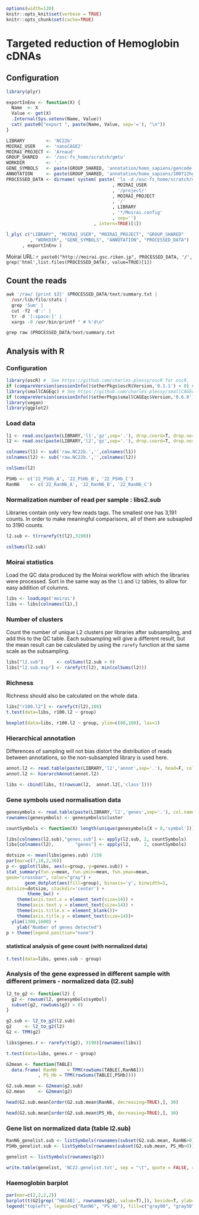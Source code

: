 ```r
options(width=120)
knitr::opts_knit$set(verbose = TRUE)
knitr::opts_chunk$set(cache=TRUE)
```

Targeted reduction of Hemoglobin cDNAs
======================================

Configuration
-------------

```r
library(plyr)

exportInEnv <- function(X) {
  Name  <- X
  Value <- get(X)
  .Internal(Sys.setenv(Name, Value))
  cat( paste0("export ", paste(Name, Value, sep='='), "\n"))
}

LIBRARY        <- 'NC22b'
MOIRAI_USER    <- 'nanoCAGE2'
MOIRAI_PROJECT <- 'Arnaud'
GROUP_SHARED   <- '/osc-fs_home/scratch/gmtu'
WORKDIR        <- '.'
GENE_SYMBOLS   <- paste(GROUP_SHARED, 'annotation/homo_sapiens/gencode-14/gencode.v14.annotation.genes.bed', sep='/')
ANNOTATION     <- paste(GROUP_SHARED, 'annotation/homo_sapiens/100712hg19/100712hg19', sep='/')
PROCESSED_DATA <- dirname( system( paste( 'ls -d /osc-fs_home/scratch/moirai/'
                                        , MOIRAI_USER
                                        , '/project/'
                                        , MOIRAI_PROJECT
                                        , '/'
                                        , LIBRARY
                                        , '*/Moirai.config'
                                        , sep='')
                                 , intern=TRUE)[1])

l_ply( c("LIBRARY", "MOIRAI_USER", "MOIRAI_PROJECT", "GROUP_SHARED"
         , "WORKDIR", "GENE_SYMBOLS", "ANNOTATION", "PROCESSED_DATA")
      , exportInEnv )
```

Moirai URL: `r paste0("http://moirai.gsc.riken.jp", PROCESSED_DATA, '/', grep('html',list.files(PROCESSED_DATA), value=TRUE)[1])`


Count the reads
---------------

```r
awk '/raw/ {print $3}' $PROCESSED_DATA/text/summary.txt |
  /usr/lib/filo/stats |
  grep 'Sum' |
  cut -f2 -d':' |
  tr -d '[:space:]' |
  xargs -0 /usr/bin/printf " # %'d\n"

grep raw $PROCESSED_DATA/text/summary.txt
```


Analysis with R
---------------

### Configuration

```r
library(oscR) #  See https://github.com/charles-plessy/oscR for oscR.
if (compareVersion(sessionInfo()$otherPkgs$oscR$Version,'0.1.1') < 0) stop('Outdated version of oscR.')
library(smallCAGEqc) # See https://github.com/charles-plessy/smallCAGEqc for smallCAGEqc.
if (compareVersion(sessionInfo()$otherPkgs$smallCAGEqc$Version,'0.6.0') < 0) stop('Outdated version of smallCAGEqc')
library(vegan)
library(ggplot2)
```

### Load data

```r
l1 <- read.osc(paste(LIBRARY,'l1','gz',sep='.'), drop.coord=T, drop.norm=T)
l2 <- read.osc(paste(LIBRARY,'l2','gz',sep='.'), drop.coord=T, drop.norm=T)

colnames(l1) <- sub('raw.NC22b.','',colnames(l1))
colnames(l2) <- sub('raw.NC22b.','',colnames(l2))

colSums(l2)

PSHb <- c('22_PSHb_A', '22_PSHb_B', '22_PSHb_C')
RanN6    <- c('22_RanN6_A', '22_RanN6_B', '22_RanN6_C')

```

### Normalization number of read per sample : libs2.sub

Libraries contain only very few reads tags. The smallest one has 3,191 counts.
In order to make meaningful comparisons, all of them are subsapled to 3190 counts.

```r
l2.sub <- t(rrarefy(t(l2),3190))

colSums(l2.sub)
```

### Moirai statistics

Load the QC data produced by the Moirai workflow with which the libraries were
processed.  Sort in the same way as the `l1` and `l2` tables, to allow for easy
addition of columns. 

```r
libs <- loadLogs('moirai')
libs <- libs[colnames(l1),]
```

### Number of clusters

Count the number of unique L2 clusters per libraries after subsampling, and add
this to the QC table.  Each subsampling will give a different result, but the
mean result can be calculated by using the `rarefy` function at the same scale
as the subsampling.

```r
libs["l2.sub"]     <- colSums(l2.sub > 0)
libs["l2.sub.exp"] <- rarefy(t(l2), min(colSums(l2)))
```

### Richness

Richness should also be calculated on the whole data.

```r
libs["r100.l2"] <- rarefy(t(l2),100)
t.test(data=libs, r100.l2 ~ group)
```

```r
boxplot(data=libs, r100.l2 ~ group, ylim=c(80,100), las=1)
```

### Hierarchical annotation

Differences of sampling will not bias distort the distribution of reads between
annotations, so the non-subsampled library is used here.

```r
annot.l2 <- read.table(paste(LIBRARY,'l2','annot',sep='.'), head=F, col.names=c('id', 'feature'), row.names=1)
annot.l2 <- hierarchAnnot(annot.l2)

libs <- cbind(libs, t(rowsum(l2,  annot.l2[,'class']))) 
```

### Gene symbols used normalisation data

```r
genesymbols <- read.table(paste(LIBRARY,'l2','genes',sep='.'), col.names=c("cluster","symbol"), stringsAsFactors=FALSE)
rownames(genesymbols) <- genesymbols$cluster

countSymbols <- function(X) length(unique(genesymbols[X > 0,'symbol']))

libs[colnames(l2.sub),"genes.sub"] <- apply(l2.sub, 2, countSymbols)
libs[colnames(l2),        "genes"] <- apply(l2,     2, countSymbols)
```

```r
dotsize <- mean(libs$genes.sub) /150
par(mar=c(7,10,2,30))
p <- ggplot(libs, aes(x=group, y=genes.sub)) +
stat_summary(fun.y=mean, fun.ymin=mean, fun.ymax=mean, 
geom="crossbar", color="gray") +
       geom_dotplot(aes(fill=group), binaxis='y', binwidth=1, 
dotsize=dotsize, stackdir='center') +
       	theme_bw() +
	theme(axis.text.x = element_text(size=14)) +
	theme(axis.text.y = element_text(size=14)) +
	theme(axis.title.x = element_blank())+
	theme(axis.title.y = element_text(size=14))+
  ylim(1300,1600) +
	ylab("Number of genes detected")
p + theme(legend.position="none")
```

#### statistical analysis of gene count (with normalized data)

```r
t.test(data=libs, genes.sub ~ group)
```


### Analysis of the gene expressed in different sample with different primers - normalized data (l2.sub)

```r
l2_to_g2 <- function(l2) {
  g2 <- rowsum(l2, genesymbols$symbol)
  subset(g2, rowSums(g2) > 0)
}

g2.sub <- l2_to_g2(l2.sub)
g2     <- l2_to_g2(l2)  
G2 <- TPM(g2)

libs$genes.r <- rarefy(t(g2), 3190)[rownames(libs)]

t.test(data=libs, genes.r ~ group)
```

```r
G2mean <- function(TABLE)
  data.frame( RanN6    = TPM(rowSums(TABLE[,RanN6]))
            , PS_Hb = TPM(rowSums(TABLE[,PSHb])))

G2.sub.mean <- G2mean(g2.sub)
G2.mean     <- G2mean(g2)
```

```r
head(G2.sub.mean[order(G2.sub.mean$RanN6, decreasing=TRUE),], 30)
```

```r
head(G2.sub.mean[order(G2.sub.mean$PS_Hb, decreasing=TRUE),], 30)
```

### Gene list on normalized data (table l2.sub)
```r
RanN6_genelist.sub <- listSymbols(rownames(subset(G2.sub.mean, RanN6>0)))
PSHb_genelist.sub <- listSymbols(rownames(subset(G2.sub.mean, PS_Hb>0)))
```

```r
genelist <- listSymbols(rownames(g2))
```

```r
write.table(genelist, 'NC22.genelist.txt', sep = "\t", quote = FALSE, row.names = FALSE, col.names = FALSE)
```


### Haemoglobin barplot

```r
par(mar=c(2,2,2,2))
barplot(t(G2[grep('^HB[AB]', rownames(g2), value=T),]), beside=T, ylab='Normalised expression value (cpm).', col=c("gray50","gray50", "gray50", "gray90", "gray90", "gray90"))
legend("topleft", legend=c("RanN6", "PS_Hb"), fill=c("gray90", "gray50"))
```